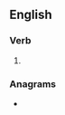 ==English==

===Verb===
{{head|en|verb form}}

# {{en-past of|rollback}}

===Anagrams===
* {{anagrams|en|a=abcdekllor|backrolled|rolled back}}